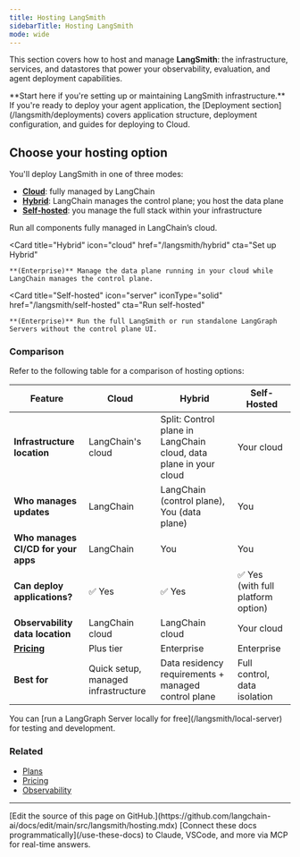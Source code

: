 ```yaml
---
title: Hosting LangSmith
sidebarTitle: Hosting LangSmith
mode: wide
---
```


This section covers how to host and manage **LangSmith**: the infrastructure, services, and datastores that power your observability, evaluation, and agent deployment capabilities.

<Callout icon="building" color="#2563EB" iconType="regular">
**Start here if you're setting up or maintaining LangSmith infrastructure.** If you're ready to deploy your agent application, the [Deployment section](/langsmith/deployments) covers application structure, deployment configuration, and guides for deploying to Cloud.
</Callout>

## Choose your hosting option

You'll deploy LangSmith in one of three modes:
- [**Cloud**](/langsmith/cloud): fully managed by LangChain
- [**Hybrid**](/langsmith/hybrid): LangChain manages the <Tooltip tip="The LangSmith UI and APIs for managing deployments.">control plane</Tooltip>; you host the <Tooltip tip="The runtime environment where your LangGraph Servers and agents execute.">data plane</Tooltip>
- [**Self-hosted**](/langsmith/self-hosted): you manage the full stack within your infrastructure

<Columns cols={3}>
  <Card
    title="Cloud"
    icon="cloud"
    iconType="solid"
    href="/langsmith/cloud"
    cta="Get started"
  >
    Run all components fully managed in LangChain’s cloud.
  </Card>

  <Card
    title="Hybrid"
    icon="cloud"
    href="/langsmith/hybrid"
    cta="Set up Hybrid"
  >
    **(Enterprise)** Manage the data plane running in your cloud while LangChain manages the control plane.
  </Card>

  <Card
    title="Self-hosted"
    icon="server"
    iconType="solid"
    href="/langsmith/self-hosted"
    cta="Run self-hosted"
  >
    **(Enterprise)** Run the full LangSmith or run standalone LangGraph Servers without the control plane UI.
  </Card>
</Columns>

### Comparison

Refer to the following table for a comparison of hosting options:

| Feature | **Cloud** | **Hybrid** | **Self-Hosted** |
|---------|-----------|------------|-----------------|
| **Infrastructure location** | LangChain's cloud | Split: Control plane in LangChain cloud, data plane in your cloud | Your cloud |
| **Who manages updates** | LangChain | LangChain (control plane), You (data plane) | You |
| **Who manages CI/CD for your apps** | LangChain | You | You |
| **Can deploy applications?** | ✅ Yes | ✅ Yes | ✅ Yes (with full platform option) |
| **Observability data location** | LangChain cloud | LangChain cloud | Your cloud |
| **[Pricing](https://www.langchain.com/plans)** | Plus tier | Enterprise | Enterprise |
| **Best for** | Quick setup, managed infrastructure | Data residency requirements + managed control plane | Full control, data isolation |

<Tip>
You can [run a LangGraph Server locally for free](/langsmith/local-server) for testing and development.
</Tip>

### Related

- [Plans](https://langchain.com/pricing)
- [Pricing](https://www.langchain.com/plans)
- [Observability](/langsmith/observability)

---

<Callout icon="pen-to-square" iconType="regular">
    [Edit the source of this page on GitHub.](https://github.com/langchain-ai/docs/edit/main/src/langsmith/hosting.mdx)
</Callout>
<Tip icon="terminal" iconType="regular">
    [Connect these docs programmatically](/use-these-docs) to Claude, VSCode, and more via MCP for    real-time answers.
</Tip>
